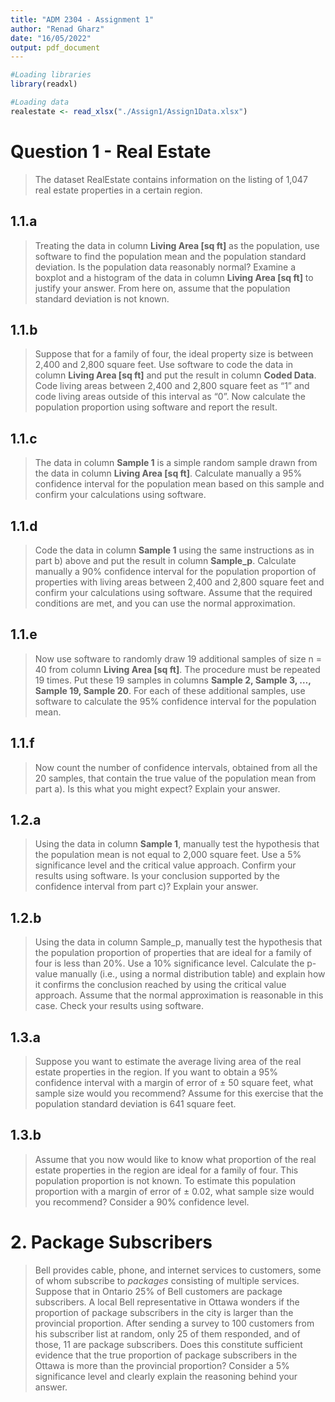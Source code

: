 ```yaml
---
title: "ADM 2304 - Assignment 1"
author: "Renad Gharz"
date: "16/05/2022"
output: pdf_document
---
```

```r
#Loading libraries
library(readxl)

#Loading data
realestate <- read_xlsx("./Assign1/Assign1Data.xlsx")
```

# Question 1 - Real Estate
>The	dataset	RealEstate contains	information	on	the	listing	of	1,047	real	estate properties	in a	certain	region.	

## 1.1.a
>Treating the data	 in	 column	 __Living	 Area [sq	 ft]__ as	 the	 population,	 use	software	 to	 find	 the population	 mean	 and	 the	 population	 standard	 deviation.	 Is	 the population	data	reasonably	normal? Examine	a	boxplot	and	a	histogram	of	the	data	in	column	 __Living	 Area	 [sq	 ft]__ to	 justify your	 answer.	 From	 here	 on,	 assume	 that	 the	population	standard	deviation	is	not	known.



## 1.1.b
>Suppose	that	for	a	family	of	four,	the	ideal	property	size	is	between	2,400	and	2,800	square	feet.	Use	software	to	code	the	data	in	column	__Living	Area	[sq	ft]__	and	put	the	result	in	column	__Coded	Data__.	Code	living	areas	between	2,400	and	2,800	square	feet	as “1”	and	code	living	areas	outside	of	this	interval	as	“0”.	Now	calculate	the	population proportion	using	software	and	report	the	result.



## 1.1.c
>The	data	in	column	__Sample	1__ is a	simple	random	sample	drawn	from	the	data	in	 column	 __Living	 Area [sq	 ft]__.	 Calculate	 manually	 a	 95%	 confidence	 interval	 for	 the population	mean	based	on	this	sample	and	confirm	your	calculations	using	software.



## 1.1.d
>Code	the	data	in	column	__Sample	1__ using	the	same	instructions	as	in part	b) above	 and	 put	 the result in	 column	 __Sample_p__.	 Calculate	 manually	 a	 90%	 confidence	interval	for	the	population proportion	of	properties	with living	areas	between	2,400	and	2,800	square	feet	and	confirm	your calculations	using software.	Assume	that	the	required	conditions	are	met, and	you	can	use the	normal	approximation.



## 1.1.e
>Now	use	software	to	randomly	draw	19	additional	samples	of	size	n	=	40	from	column	__Living	 Area	 [sq	 ft]__.	 The	 procedure	must	 be	 repeated	 19	 times.	 Put	 these	 19	samples	in	columns	__Sample	2,	Sample	3,	…,	Sample	19,	Sample	20__.	For	each	of	these	additional	 samples,	 use	 software	 to	 calculate the	 95%	 confidence	 interval	 for	 the	population	mean.



## 1.1.f
>Now	 count	 the	 number	 of	 confidence	 intervals,	 obtained	 from	 all	 the	 20 samples,	that	contain	the	true	value	of	the	population	mean	from	part	a).	Is	this	what	you	might	expect?	Explain your	answer.



## 1.2.a
>Using	the	 data	in	 column	__Sample 1__,	manually	 test	 the	 hypothesis	 that	 the	population	mean	is	not	equal	to	2,000	square feet. Use	a	5%	significance	level and	the	critical	 value	 approach. Confirm	your	results	using software. Is your	conclusion	supported	by	the	confidence	interval from part	c)?	Explain	your	answer.



## 1.2.b
>Using the	 data	in	 column	Sample_p,	manually	 test	 the	 hypothesis	 that	 the	population	proportion	of	properties that	are	ideal	for	a	family	of	four is	less	than	20%.	Use	 a 10%	 significance level.	 Calculate	 the	 p-value	 manually	 (i.e.,	 using	 a	 normal	distribution	 table)	 and	 explain	 how	 it confirms	 the	 conclusion	 reached	 by	 using	 the	critical	value	approach. Assume	that	the	normal	approximation is	reasonable	in	this	case. Check	your	results	using	software.



## 1.3.a
>Suppose	 you	 want	 to	 estimate	 the	 average	 living	 area	 of	 the	 real	 estate	properties	in	the region.	If	you	want	to	obtain a	95%	confidence	interval	with	a	margin	of	error	of	± 50 square	feet,	what	sample	size	would	you	recommend?	Assume	for	this	exercise	that	the	population	standard	deviation	is	641	square	feet.



## 1.3.b
>Assume	that	you	now would	like	to	know	what	proportion	of	the	real	estate	properties	in	the	region	are	ideal	for	a	family	of	four.	This	population	proportion	is	not	known.	To	estimate	 this	population	proportion	with	a	margin	of	error	of	± 0.02,	what	sample	size	would	you	recommend? Consider	a	90%	confidence	level.


# 2. Package Subscribers
>Bell provides	cable,	phone,	and	internet	services	to	customers,	some	of	whom	subscribe	to	*packages* consisting	of	multiple	services.	Suppose	that	in	Ontario	25%	of	Bell customers	are	package subscribers.	 A	local	 Bell	 representative	 in	 Ottawa	 wonders	 if	 the	 proportion	 of	package	 subscribers	 in	 the	 city	 is	 larger	 than the	 provincial	 proportion. After	 sending	 a	survey	to	100	customers	from	his	subscriber	list at	random,	only	25 of	them responded,	and	of	those,	11	are	package	subscribers. Does	this	constitute	sufficient	evidence	that	the	true	proportion	 of	package	 subscribers	in	 the	Ottawa is	more	than	the	 provincial	 proportion? Consider	a	5%	significance	level and	clearly	explain	the	reasoning	behind	your	answer.


